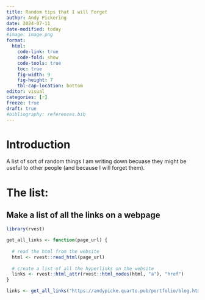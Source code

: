 ```yaml
---
title: Random tips that I will Forget
author: Andy Pickering
date: 2024-07-11
date-modified: today
#image: image.png
format: 
  html:
    code-link: true
    code-fold: show
    code-tools: true
    toc: true
    fig-width: 9
    fig-height: 7
    tbl-cap-location: bottom
editor: visual
categories: [r]
freeze: true
draft: true
#bibliography: references.bib
---
```


# Introduction

A list of sort of random things I am writing down becuase they might be useful to other people (and because I will forget them).

# The list:

## Make a list of all the links on a webpage

```r

library(rvest)

get_all_links <- function(page_url) {
  
  # read the html from the website 
  html <- rvest::read_html(page_url)
  
  # create a list of all the hyperlinks on the website
  links <- rvest::html_attr(rvest::html_nodes(html, "a"), "href")
}

links <- get_all_links("https://andypicke.quarto.pub/portfolio/blog.html")

```
